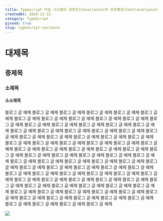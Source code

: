 ```yaml
---
title: Typescript 타입 시스템의 공변성(Covariance)와 반공병성(Contravariance)
createdAt: 2024-12-15
category: TypeScript
pinned: true
slug: typescript-variance
---
```


# 대제목

## 중제목

### 소제목

#### 소소제목

블로그 글 예제 블로그 글 예제 블로그 글 예제 블로그 글 예제 블로그 글 예제 블로그 글 예제 블로그 글 예제 블로그 글 예제 블로그 글 예제 블로그 글 예제 블로그 글 예제 블로그 글 예제 블로그 글 예제 블로그 글 예제 블로그 글 예제 블로그 글 예제 블로그 글 예제 블로그 글 예제 블로그 글 예제 블로그 글 예제 블로그 글 예제 블로그 글 예제
블로그 글 예제 블로그 글 예제 블로그 글 예제 블로그 글 예제 블로그 글 예제 블로그 글 예제 블로그 글 예제 블로그 글 예제 블로그 글 예제 블로그 글 예제 블로그 글 예제 블로그 글 예제 블로그 글 예제 블로그 글 예제 블로그 글 예제 블로그 글 예제 블로그 글 예제 블로그 글 예제 블로그 글 예제 블로그 글 예제 블로그 글 예제 블로그 글 예제
블로그 글 예제 블로그 글 예제 블로그 글 예제 블로그 글 예제 블로그 글 예제 블로그 글 예제 블로그 글 예제 블로그 글 예제 블로그 글 예제 블로그 글 예제 블로그 글 예제 블로그 글 예제 블로그 글 예제 블로그 글 예제 블로그 글 예제 블로그 글 예제 블로그 글 예제 블로그 글 예제 블로그 글 예제 블로그 글 예제 블로그 글 예제 블로그 글 예제
블로그 글 예제 블로그 글 예제 블로그 글 예제 블로그 글 예제 블로그 글 예제 블로그 글 예제 블로그 글 예제 블로그 글 예제 블로그 글 예제 블로그 글 예제 블로그 글 예제 블로그 글 예제 블로그 글 예제 블로그 글 예제 블로그 글 예제 블로그 글 예제 블로그 글 예제 블로그 글 예제 블로그 글 예제 블로그 글 예제 블로그 글 예제 블로그 글 예제

![](/images/test.jpg)
